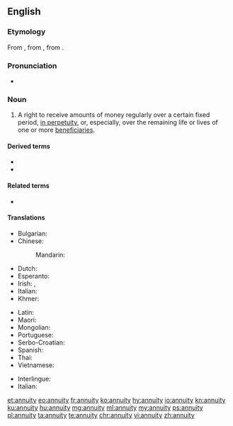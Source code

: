 ==English==
{{wikipedia}}

===Etymology===
From {{der|en|fr|annuité}}, from {{der|en|ML.|annuitās}}, from {{der|en|la|annuus|t=annual}}.

===Pronunciation===
* {{IPA|/əˈn(j)uɪti/|lang=en}}

===Noun===
{{en-noun|annuities}}

# A right to receive amounts of money regularly over a certain fixed period, [[in perpetuity]], or, especially, over the remaining life or lives of one or more [[beneficiaries]].

====Derived terms====
* {{l|en|annuitant}}
* {{l|en|annuitize}}

====Related terms====
* {{l|en|perpetuity}}

====Translations====
{{trans-top|right to receive amounts of money regularly}}
* Bulgarian: {{t|bg|годишна рента}}
* Chinese:
*: Mandarin: {{t-needed|cmn}}
* Dutch: {{t+|nl|lijfrente|f}}
* Esperanto: {{t-needed|eo}}
* Irish: {{t|ga|anáid|f}} {{qualifier|annual sum}}, {{t|ga|blianacht|f}} {{qualifier|savings plan}}
* Italian: {{t+|it|vitalizio|m}}
* Khmer: {{t-needed|km}}
{{trans-mid}}
* Latin: {{t|la|annuum|n}}
* Maori: {{t|mi|moni-ā-tau}}
* Mongolian: {{t-needed|mn}}
* Portuguese: {{t|pt|anuidade|f}}
* Serbo-Croatian: {{t+|sh|anuitet|m}}
* Spanish: {{t+|es|anualidad|f}}
* Thai: {{t-needed|th}}
* Vietnamese: {{t-needed|vi}}
{{trans-bottom}}

{{ttbc-top}}
* Interlingue: {{t-check|ie|annuitá}}
* Italian: {{t+|it|annualità}}
{{trans-mid}}
{{trans-bottom}}

[[et:annuity]]
[[eo:annuity]]
[[fr:annuity]]
[[ko:annuity]]
[[hy:annuity]]
[[io:annuity]]
[[kn:annuity]]
[[ku:annuity]]
[[hu:annuity]]
[[mg:annuity]]
[[ml:annuity]]
[[my:annuity]]
[[ps:annuity]]
[[pl:annuity]]
[[ta:annuity]]
[[te:annuity]]
[[chr:annuity]]
[[vi:annuity]]
[[zh:annuity]]